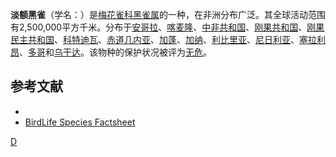 {{Speciesbox 
| taxon =  Nigrita luteifrons
| status = LC | status_system = IUCN3.1
| authority = [[Jules_Verreaux|Verreaux]] & [[Edouard_Verreaux|Verreaux]], 1851
}}

'''淡额黑雀'''（学名：{{lang|la|''Nigrita luteifronsan''}}）是[[梅花雀科|梅花雀科]][[黑雀属|黑雀属]]的一种，在非洲分布广泛。其全球活动范围有2,500,000平方千米。分布于[[安哥拉|安哥拉]]、[[喀麦隆|喀麦隆]]、[[中非共和国|中非共和国]]、[[刚果共和国|刚果共和国]]、[[刚果民主共和国|刚果民主共和国]]、[[科特迪瓦|科特迪瓦]]、[[赤道几内亚|赤道几内亚]]、[[加蓬|加蓬]]、[[加纳|加纳]]、[[利比里亚|利比里亚]]、[[尼日利亚|尼日利亚]]、[[塞拉利昂|塞拉利昂]]、[[多哥|多哥]]和[[乌干达|乌干达]]。该物种的保护状况被评为[[无危|无危]]。

== 参考文献 ==
*{{IUCN2010 | assessors = BirdLife International | year = 2009 | id = 149325 | title = Nigrita luteifrons | version = 2010.3 | downloaded = 2010-11-04 }}
*[http://www.birdlife.org/datazone/species/index.html?action=SpcHTMDetails.asp&sid=8602&m=0 BirdLife Species Factsheet] {{Wayback|url=http://www.birdlife.org/datazone/species/index.html?action=SpcHTMDetails.asp&sid=8602&m=0 |date=20090105021955 }}
{{Taxonbar|from=Q882026}}

[[Category:黑雀属|D]]
